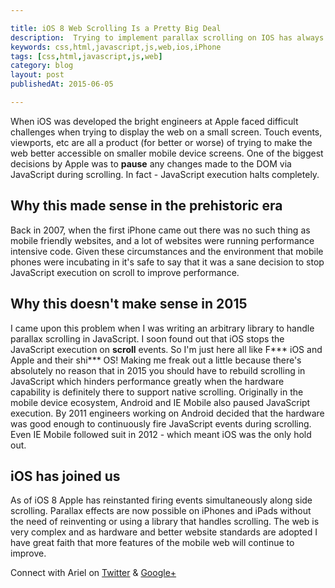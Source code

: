 ```yaml
---

title: iOS 8 Web Scrolling Is a Pretty Big Deal
description:  Trying to implement parallax scrolling on IOS has always been a problem. Until iOS 8.
keywords: css,html,javascript,js,web,ios,iPhone
tags: [css,html,javascript,js,web]
category: blog
layout: post
publishedAt: 2015-06-05

---
```


When iOS was developed the bright engineers at Apple faced difficult challenges when trying to display the web on a small screen. Touch events, viewports, etc are all a product (for better or worse) of trying to make the web better accessible on smaller mobile device screens. One of the biggest decisions by Apple was to __pause__ any changes made to the DOM via JavaScript during scrolling. In fact - JavaScript execution halts completely.

## Why this made sense in the prehistoric era

Back in 2007, when the first iPhone came out there was no such thing as mobile friendly websites, and a lot of websites were running performance intensive code. Given these circumstances and the environment that mobile phones were incubating in it's safe to say that it was a sane decision to stop JavaScript execution on scroll to improve performance.

## Why this doesn't make sense in 2015

I came upon this problem when I was writing an arbitrary library to handle parallax scrolling in JavaScript. I soon found out that iOS stops the JavaScript execution on __scroll__ events. So I'm just here all like F*** iOS and Apple and their shi*** OS! Making me freak out a little because there's absolutely no reason that in 2015 you should have to rebuild scrolling in JavaScript which hinders performance greatly when the hardware capability is definitely there to support native scrolling. Originally in the mobile device ecosystem, Android and IE Mobile also paused JavaScript execution. By 2011 engineers working on Android decided that the hardware was good enough to continuously fire JavaScript events during scrolling. Even IE Mobile followed suit in 2012 - which meant iOS was the only hold out.

## iOS has joined us

As of iOS 8 Apple has reinstanted firing events simultaneously along side scrolling. Parallax effects are now possible on iPhones and iPads without the need of reinventing or using a library that handles scrolling. The web is very complex and as hardware and better website standards are adopted I have great faith that more features of the mobile web will continue to improve.

Connect with Ariel on [Twitter](https://twitter.com/yerariel) & <a rel="author" href="https://plus.google.com/+ArielSal"> Google+ </a>
